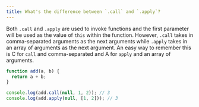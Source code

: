 ```yaml
---
title: What's the difference between `.call` and `.apply`?
---
```


Both `.call` and `.apply` are used to invoke functions and the first parameter will be used as the value of `this` within the function. However, `.call` takes in comma-separated arguments as the next arguments while `.apply` takes in an array of arguments as the next argument. An easy way to remember this is C for `call` and comma-separated and A for `apply` and an array of arguments.

```js
function add(a, b) {
  return a + b;
}

console.log(add.call(null, 1, 2)); // 3
console.log(add.apply(null, [1, 2])); // 3
```
